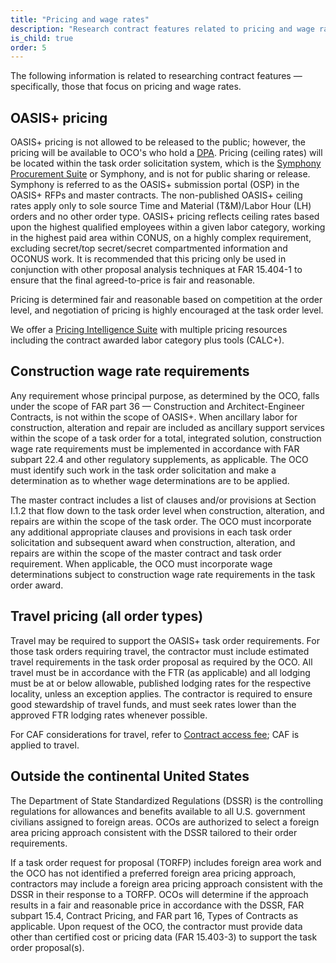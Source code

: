 ```yaml
---
title: "Pricing and wage rates"
description: "Research contract features related to pricing and wage rates; construction wage rates, travel, and outside the continental United States considerations."
is_child: true
order: 5
---
```


The following information is related to researching contract features — specifically, those that focus on pricing and wage rates.

## OASIS+ pricing
OASIS+ pricing is not allowed to be released to the public; however, the pricing will be available to OCO's who hold a [DPA](/buyers-guide/obtain-dpa/). Pricing (ceiling rates) will be located within the task order solicitation system, which is the [Symphony Procurement Suite](https://oasis.app.cloud.gov/) or Symphony, and is not for public sharing or release. Symphony is referred to as the OASIS+ submission portal (OSP) in the OASIS+ RFPs and master contracts. The non-published OASIS+ ceiling rates apply only to sole source Time and Material (T&M)/Labor Hour (LH) orders and no other order type. OASIS+ pricing reflects ceiling rates based upon the highest qualified employees within a given labor category, working in the highest paid area within CONUS, on a highly complex requirement, excluding secret/top secret/secret compartmented information and OCONUS work. It is recommended that this pricing only be used in conjunction with other proposal analysis techniques at FAR 15.404-1 to ensure that the final agreed-to-price is fair and reasonable.

Pricing is determined fair and reasonable based on competition at the order level, and negotiation of pricing is highly encouraged at the task order level. 

We offer a [Pricing Intelligence Suite](https://buy.gsa.gov/pricing/) with multiple pricing resources including the contract awarded labor category plus tools (CALC+).

## Construction wage rate requirements

Any requirement whose principal purpose, as determined by the OCO, falls under the scope of FAR part 36 — Construction and Architect-Engineer Contracts, is not within the scope of OASIS+. When ancillary labor for construction, alteration and repair are included as ancillary support services within the scope of a task order for a total, integrated solution, construction wage rate requirements must be implemented in accordance with FAR subpart 22.4 and other regulatory supplements, as applicable. The OCO must identify such work in the task order solicitation and make a determination as to whether wage determinations are to be applied.

The master contract includes a list of clauses and/or provisions at Section I.1.2 that flow down to the task order level when construction, alteration, and repairs are within the scope of the task order. The OCO must incorporate any additional appropriate clauses and provisions in each task order solicitation and subsequent award when construction, alteration, and repairs are within the scope of the master contract and task order requirement. When applicable, the OCO must incorporate wage determinations subject to construction wage rate requirements in the task order award.

## Travel pricing (all order types)

Travel may be required to support the OASIS+ task order requirements. For those task orders requiring travel, the contractor must include estimated travel requirements in the task order proposal as required by the OCO. All travel must be in accordance with the FTR (as applicable) and all lodging must be at or below allowable, published lodging rates for the respective locality, unless an exception applies. The contractor is required to ensure good stewardship of travel funds, and must seek rates lower than the approved FTR lodging rates whenever possible. 

For CAF considerations for travel, refer to [Contract access fee](/buyers-guide/research-contract-features/task-orders/#contract-access-fee); CAF is applied to travel. 

## Outside the continental United States

The Department of State Standardized Regulations (DSSR) is the controlling regulations for allowances and benefits available to all U.S. government civilians assigned to foreign areas. OCOs are authorized to select a foreign area pricing approach consistent with the DSSR tailored to their order requirements.

If a task order request for proposal (TORFP) includes foreign area work and the OCO has not identified a preferred foreign area pricing approach, contractors may include a foreign area pricing approach consistent with the DSSR in their response to a TORFP. OCOs will determine if the approach results in a fair and reasonable price in accordance with the DSSR, FAR subpart 15.4, Contract Pricing, and FAR part 16, Types of Contracts as applicable. Upon request of the OCO, the contractor must provide data other than certified cost or pricing data (FAR 15.403-3) to support the task order proposal(s).
